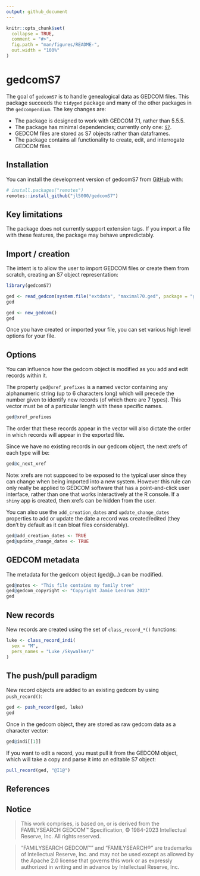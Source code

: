 ```yaml
---
output: github_document
---
```


<!-- README.md is generated from README.Rmd. Please edit that file -->

```r
knitr::opts_chunk$set(
  collapse = TRUE,
  comment = "#>",
  fig.path = "man/figures/README-",
  out.width = "100%"
)
```

# gedcomS7

<!-- badges: start -->
<!-- badges: end -->

The goal of `gedcomS7` is to handle genealogical data as GEDCOM files. This package succeeds the `tidyged` package and many of the other packages in the `gedcompendium`. The key changes are:

* The package is designed to work with GEDCOM 7.1, rather than 5.5.5.
* The package has minimal dependencies; currently only one: [`S7`](https://rconsortium.github.io/S7/).
* GEDCOM files are stored as S7 objects rather than dataframes.
* The package contains all functionality to create, edit, and interrogate GEDCOM files.


## Installation

You can install the development version of gedcomS7 from [GitHub](https://github.com/) with:

``` r
# install.packages("remotes")
remotes::install_github("jl5000/gedcomS7")
```

## Key limitations

The package does not currently support extension tags. If you import a file with these features, the package may behave unpredictably.

## Import / creation

The intent is to allow the user to import GEDCOM files or create them from scratch, creating an S7 object representation:

```r
library(gedcomS7)

ged <- read_gedcom(system.file("extdata", "maximal70.ged", package = "gedcomS7"))
ged

ged <- new_gedcom()
ged
```

Once you have created or imported your file, you can set various high level options for your file. 

## Options

You can influence how the gedcom object is modified as you add and edit records within it. 

The property `ged@xref_prefixes` is a named vector containing any alphanumeric string (up to 6 characters long) which will precede the number given to identify new records (of which there are 7 types). This vector must be of a particular length with these specific names.

```r
ged@xref_prefixes
```

The order that these records appear in the vector will also dictate the order in which records will appear in the exported file.

Since we have no existing records in our gedcom object, the next xrefs of each type will be:

```r
ged@c_next_xref
```

Note: xrefs are not supposed to be exposed to the typical user since they can change when being imported into a new system. However this rule can only really be applied to GEDCOM software that has a point-and-click user interface, rather than one that works interactively at the R console. If a `shiny` app is created, then xrefs can be hidden from the user.

You can also use the `add_creation_dates` and `update_change_dates` properties to add or update the date a record was created/edited (they don't by default as it can bloat files considerably).

```r
ged@add_creation_dates <- TRUE
ged@update_change_dates <- TRUE
```

## GEDCOM metadata

The metadata for the gedcom object (ged@...) can be modified.

```r
ged@notes <- "This file contains my family tree"
ged@gedcom_copyright <- "Copyright Jamie Lendrum 2023"
ged
```

## New records

New records are created using the set of `class_record_*()` functions:

```r
luke <- class_record_indi(
  sex = "M",
  pers_names = "Luke /Skywalker/"
)
```


## The push/pull paradigm

New record objects are added to an existing gedcom by using `push_record()`:

```r
ged <- push_record(ged, luke)
ged
```

Once in the gedcom object, they are stored as raw gedcom data as a character vector:

```r
ged@indi[[1]]
```

If you want to edit a record, you must pull it from the GEDCOM object, which will take a copy and parse it into an editable S7 object:

```r
pull_record(ged, "@I1@")
```

## References



## Notice

>This work comprises, is based on, or is derived from the FAMILYSEARCH GEDCOM™ Specification, © 1984-2023 Intellectual Reserve, Inc. All rights reserved.

>“FAMILYSEARCH GEDCOM™” and “FAMILYSEARCH®” are trademarks of Intellectual Reserve, Inc. and may not be used except as allowed by the Apache 2.0 license that governs this work or as expressly authorized in writing and in advance by Intellectual Reserve, Inc.

